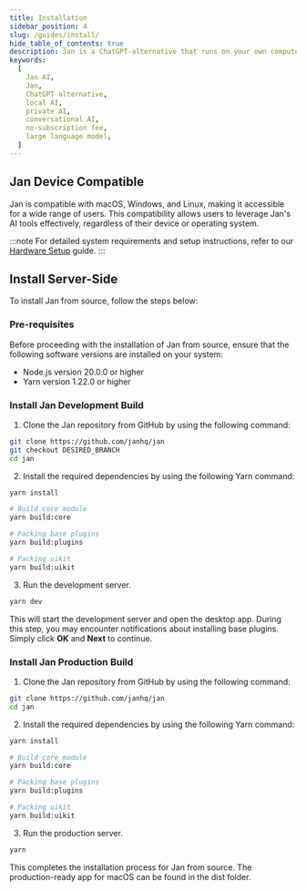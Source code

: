 ```yaml
---
title: Installation
sidebar_position: 4
slug: /guides/install/
hide_table_of_contents: true
description: Jan is a ChatGPT-alternative that runs on your own computer, with a local API server.
keywords:
  [
    Jan AI,
    Jan,
    ChatGPT alternative,
    local AI,
    private AI,
    conversational AI,
    no-subscription fee,
    large language model,
  ]
---
```


## Jan Device Compatible
Jan is compatible with macOS, Windows, and Linux, making it accessible for a wide range of users. This compatibility allows users to leverage Jan's AI tools effectively, regardless of their device or operating system. 

:::note
For detailed system requirements and setup instructions, refer to our [Hardware Setup](/guides/hardware/) guide.
:::


<DocCardList />


## Install Server-Side
To install Jan from source, follow the steps below:

### Pre-requisites
Before proceeding with the installation of Jan from source, ensure that the following software versions are installed on your system:

- Node.js version 20.0.0 or higher
- Yarn version 1.22.0 or higher

### Install Jan Development Build
1. Clone the Jan repository from GitHub by using the following command:
```bash
git clone https://github.com/janhq/jan
git checkout DESIRED_BRANCH
cd jan
```

2. Install the required dependencies by using the following Yarn command:
```bash
yarn install

# Build core module
yarn build:core

# Packing base plugins
yarn build:plugins

# Packing uikit
yarn build:uikit
```

3. Run the development server.
```bash
yarn dev
```
This will start the development server and open the desktop app. During this step, you may encounter notifications about installing base plugins. Simply click **OK** and **Next** to continue.

### Install Jan Production Build
1. Clone the Jan repository from GitHub by using the following command:
```bash
git clone https://github.com/janhq/jan
cd jan
```

2. Install the required dependencies by using the following Yarn command:
```bash
yarn install

# Build core module
yarn build:core

# Packing base plugins
yarn build:plugins

# Packing uikit
yarn build:uikit
```

3. Run the production server.
```bash
yarn 
```

This completes the installation process for Jan from source. The production-ready app for macOS can be found in the dist folder.